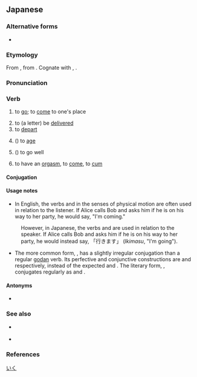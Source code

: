 ==Japanese==
{{ja-kanjitab|ゆ|sort=ゆく|yomi=kun|alt=往く}}
{{ja-kanjitab|い|sort=いく|yomi=kun|alt=往く}}

===Alternative forms===
* {{sense|to orgasm}} {{ja-r|イく}}

===Etymology===
From {{inh|ja|ojp|-}}, from {{inh|ja|jpx-pro|*eku}}. Cognate with {{cog|ryu|行ちゅん|tr=いちゅん, ichun}}, {{cog|mvi|行きぃ|tr=いきぃ, iksï}}.

===Pronunciation===
{{ja-pron|いく|acc=0|acc_ref=SMK2}}
{{ja-ojad}}
{{ja-pron|ゆく|acc=0|acc_ref=SMK2}}

===Verb===
{{ja-verb|type=1s|いく|ゆく|tr=intrans}}

# to [[go]]; to [[come]] to one's place
#: {{ja-usex|彼は京%都に'''行って'''いたようだ。|^かれ は ^きょう%と に '''いって''' いた よう だ。|He seems to have '''been''' to Kyoto.}}
#: {{ja-usex|泳ぎに'''行って'''もいい？|およぎ に '''いって''' も い.い？|May I '''go''' swimming?}}
#: {{ja-usex|今'''行く'''よ！|いま '''いく''' よ！|I'm coming!}}
#: {{ja-usex|[[もう]][[こんな]][[時%間]]！[[そろそろ]]'''行か[[なきゃ]]'''。|もう こんな じ%かん！そろそろ '''いかなきゃ'''。|Will you look at the time! I've '''got to''' get '''go'''ing.}}
# to (a letter) be [[deliver|delivered]]
# to [[depart]]
#: {{ja-usex|'''ゆく'''年くる年。|'''ゆく''' とし くる とし。|A year departing and a year coming.}}
# ({{l|ja|[[年]][[が]]～}}) to [[age]]
#: {{ja-usex|彼は年が'''行って'''いる。|かれ は とし が '''いって''' いる。|He is '''old'''.}}
# ({{l|ja|[[うまく]]～}}) to go well
#: {{ja-usex|そう毎%度%物%事はうまく'''行かない'''。|そう まい%ど% もの%ごと は うまく '''いかない'''。|Not every time do things '''go''' well.}}
# {{lb|ja|slang}} to have an [[orgasm]], to [[come]], to [[cum]]

{{attention|ja|seems to be missing the sense as in 先を行く, 街を行く}}

====Conjugation====
{{ja-verbconj|行く|行か|いか<br>ゆか|ika<br>yuka|行き|いき<br>ゆき|iki<br>yuki|行く|いく<br>ゆく|iku<br>yuku|行く|いく<br>ゆく|iku<br>yuku|行け|いけ<br>ゆけ|ike<br>yuke|行け|いけ<br>ゆけ|ike<br>yuke|行かれる|いかれる<br>ゆかれる|ikareru<br>yukareru|行かせる<br><br>行かす|いかせる<br>ゆかせる<br>いかす<br>ゆかす|ikaseru<br>yukaseru<br>ikasu<br>yukasu|行ける|いける<br>ゆける|ikeru<br>yukeru|[[行こう]]|いこう<br>ゆこう|ikō<br>yukō|[[行かない]]|いかない<br>ゆかない|ikanai<br>yukanai|行かず|いかず<br>ゆかず|ikazu<br>yukazu|行きます|いきます<br>ゆきます|ikimasu<br>yukimasu|[[行った]]<br>行いた|いった<br>ゆいた|itta<br>yuita|行って<br>行いて|いって<br>ゆいて|itte<br>yuite|行けば|いけば<br>ゆけば|ikeba<br>yukeba}}
{{ja-conj-bungo|ゆく|4-k}}

====Usage notes====
* In English, the verbs {{m|en|go}} and {{m|en|come}} in the senses of physical motion are often used in relation to the listener.  If Alice calls Bob and asks him if he is on his way to her party, he would say, "I'm coming."
: However, in Japanese, the verbs {{m|ja|行く|tr=iku||to go}} and {{m|ja|来る|tr=kuru||to come}} are used in relation to the speaker.  If Alice calls Bob and asks him if he is on his way to her party, he would instead say, 「行きます」 (''Ikimasu'', "I'm going").
* The more common form, {{ja-r|いく}}, has a slightly irregular conjugation than a regular [[godan]] verb. Its perfective and conjunctive constructions are {{m|ja|行った|tr=itta}} and {{m|ja|行って|tr=itte}} respectively, instead of the expected {{ja-r|いいた}} and {{ja-r|いいて}}. The literary form, {{ja-r|ゆく}}, conjugates regularly as {{m|ja|行いた|tr=yuita}} and {{m|ja|行いて|tr=yuite}}.

====Antonyms====
* {{sense|to come}} {{ja-r|来る|くる}}

===See also===
* {{ja-r|いらっしゃる}} {{qualifier|honorific}}
* {{ja-r|参る|まいる}} {{qualifier|humble}}

===References===
<references/>

[[Category:ja:Sex|いく]]